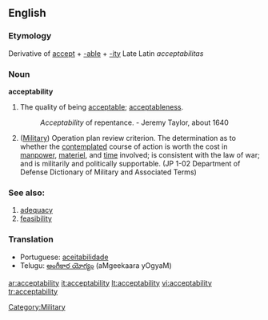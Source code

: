==English==

===Etymology===
Derivative of [[accept]] + [[-able]] + [[-ity]]
Late Latin ''acceptabilitas''

===Noun===
'''acceptability'''

# The quality of being [[acceptable]]; [[acceptableness]].
#:''Acceptability'' of repentance. -  Jeremy Taylor, about 1640
# ([[Military]]) Operation plan review criterion. The determination as to whether the [[contemplated]] course of action is worth the cost in [[manpower]], [[materiel]], and [[time]] involved; is consistent with the law of war; and is militarily and politically supportable. (JP 1-02 Department of Defense Dictionary of Military and Associated Terms)

===See also:===

#[[adequacy]]
#[[feasibility]]

[[Category:Military]]

===Translation===
*Portuguese: [[aceitabilidade]]
*Telugu: [[అంగీకార యోగ్యం]] (aMgeekaara yOgyaM)

[[ar:acceptability]]
[[it:acceptability]]
[[lt:acceptability]]
[[vi:acceptability]]
[[tr:acceptability]]
